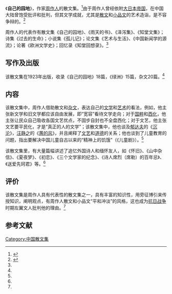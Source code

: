 {{Infobox book 
| 图像      = <!-- [[File:|200px]] -->
| 图像说明  =  
| 书名      = 《自己的園地》
| 作者      = [[周作人|周作人]]
| 原名      = 
| 译者      = 
| 插图      = 
| 封面设计  = 
| 出版地    = 北京市
| 语言      = 简体中文
| 系列      = 《周作人自编集》
| 题材      = 
| 类型      = [[散文|散文]]
| 出版者    = 北京出版集团
| 出版日期  = 2011年1月1日
| 中文版    = 
| 媒介      = 印刷（平装书）
| 页数      = 248
| 开本      = 
| isbn      = 9787530210598
| oclc      = 
| 杜威十进制图书分类法= 
| 美国国会图书馆图书分类法= 
| 上一部作品= 
| 下一部作品= 
| 引用      = 
| 被引用    = 
}}

《'''自己的园地'''》，作家[[周作人|周作人]]的散文集。<ref name="bat">{{cite book |author=陈卫 |title=《中国文学名著导读本》|date=2000-09-01 |publisher=广西人民出版社 |location=南宁市 |pages=75-78 |isbn=7-219-04219-1}}</ref>由于周作人曾经依附[[大日本帝国|大日本帝国]]，在中国大陆曾饱受批评和批判，但其文学成就，尤其是[[散文|散文]]和[[小品文|小品文]]的艺术造诣，是不容争辩的。<ref name="cow">{{cite book |author=周作人 |title=《自己的园地》|date=2011-01-01 |publisher=北京出版集团 |location=北京市|isbn=9787530210598}}</ref>

周作人的代表作有散文集《自己的园地》、《雨天的书》、《泽泻集》、《知堂文集》；诗集《过去的生命》；小说集《孤儿记》；论文集《艺术与生活》、《中国新闻学的源流》；论著《欧洲文学史》；回忆录《知堂回想录》。<ref name="cow"/>

==写作及出版==
该散文集在1923年出版，收录《自己的园地》18篇，《绿洲》15篇，杂文20篇。<ref name="bat"/>

==内容==
该散文集中，周作人借助散文和[[杂文|杂文]]，表达自己的[[文学|文学]]和[[艺术|艺术]]的看法，例如，他主张新文学和旧文学都应该自由发展，即“宽容”看待文学走向；对于[[国粹|国粹]]和[[全盘西化|西化]]，他主张让民众自己吸收各国文艺优点，不固步自封也不全盘西化；对于文艺，他主张文艺要平民化，才是“真正的人的文学”；该散文集中，他也谈及[[郁达夫|郁达夫]]的《[[沉淪_(郁達夫)|沉沦]]》，[[汪静之|汪静之]]的《[[蕙的风|蕙的风]]》，并且阐释了[[文艺|文艺]]和[[道德|道德]]的关系；他也谈到了儿童教育的问题，指出要解决中国儿童自古以来的“精神上的饥饿”（《儿童剧》）。<ref name="bat"/>

该散文集里，有大量篇幅讲述了追忆外国诗人和缅怀友人，如《怀旧》、《山中杂信》、《夏夜梦》、《初恋》、《三个文学家的纪念》、《诗人席烈（席勒）的百年忌》、《送爱先珂君》等。<ref name="bat"/>

==评价==
该散文集是周作人具有代表性的散文集之一，具有丰富的知识性，用旁征博引来传授知识，阐明观点，有周作人散文和小品文“平和冲淡”的风格，这也成为[[抗日战争|抗日战争]]时期左翼文人批判他的理由。<ref name="bat"/>

==参考文献==
{{reflist}}
{{DEFAULTSORT:Z自}}
[[Category:中国散文集|Category:中国散文集]]